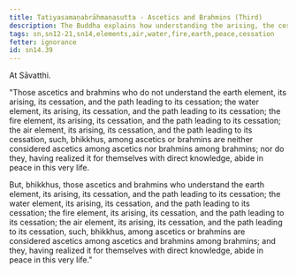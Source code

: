 ```yaml
---
title: Tatiyasamaṇabrāhmaṇasutta - Ascetics and Brahmins (Third)
description: The Buddha explains how understanding the arising, the cessation, and the path leading to the cessation in regards to the four elements leads to peace in this very life.
tags: sn,sn12-21,sn14,elements,air,water,fire,earth,peace,cessation
fetter: ignorance
id: sn14.39
---
```


At Sāvatthi.

"Those ascetics and brahmins who do not understand the earth element, its arising, its cessation, and the path leading to its cessation; the water element, its arising, its cessation, and the path leading to its cessation; the fire element, its arising, its cessation, and the path leading to its cessation; the air element, its arising, its cessation, and the path leading to its cessation, such, bhikkhus, among ascetics or brahmins are neither considered ascetics among ascetics nor brahmins among brahmins; nor do they, having realized it for themselves with direct knowledge, abide in peace in this very life.

But, bhikkhus, those ascetics and brahmins who understand the earth element, its arising, its cessation, and the path leading to its cessation; the water element, its arising, its cessation, and the path leading to its cessation; the fire element, its arising, its cessation, and the path leading to its cessation; the air element, its arising, its cessation, and the path leading to its cessation, such, bhikkhus, among ascetics or brahmins are considered ascetics among ascetics and brahmins among brahmins; and they, having realized it for themselves with direct knowledge, abide in peace in this very life."